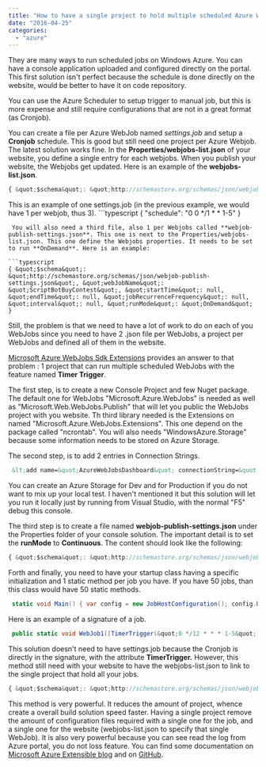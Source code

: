 ```yaml
---
title: "How to have a single project to hold multiple scheduled Azure Webjobs"
date: "2016-04-25"
categories: 
  - "azure"
---
```


They are many ways to run scheduled jobs on Windows Azure. You can have a console application uploaded and configured directly on the portal. This first solution isn't perfect because the schedule is done directly on the website, would be better to have it on code repository.

You can use the Azure Scheduler to setup trigger to manual job, but this is more expense and still require configurations that are not in a great format (as Cronjob).

You can create a file per Azure WebJob named _settings.job_ and setup a **Cronjob** schedule. This is good but still need one project per Azure Webjob. The latest solution works fine. In the **Properties/webjobs-list.json** of your website, you define a single entry for each webjobs. When you publish your website, the Webjobs get updated. Here is an example of the **webjobs-list.json**.

```typescript
{ &quot;$schema&quot;: &quot;http://schemastore.org/schemas/json/webjobs-list.json&quot;, &quot;WebJobs&quot;: [ { &quot;filePath&quot;: &quot;../Jobs/webjob1.csproj&quot; }, { &quot;filePath&quot;: &quot;../Jobs/webjob2.csproj&quot; }, { &quot;filePath&quot;: &quot;../Jobs/webjob3.csproj&quot; }, ... ... ] } 
``` 


This is an example of one settings.job (in the previous example, we would have 1 per webjob, thus 3). ```typescript
{ &quot;schedule&quot;: &quot;0 0 */1 * * 1-5&quot; } 
``` 
 You will also need a third file, also 1 per Webjobs called **webjob-publish-settings.json**. This one is next to the Properties/webjobs-list.json. This one define the Webjobs properties. It needs to be set to run **OnDemand**. Here is an example:

```typescript
{ &quot;$schema&quot;: &quot;http://schemastore.org/schemas/json/webjob-publish-settings.json&quot;, &quot;webJobName&quot;: &quot;ScriptBotBuyContest&quot;, &quot;startTime&quot;: null, &quot;endTime&quot;: null, &quot;jobRecurrenceFrequency&quot;: null, &quot;interval&quot;: null, &quot;runMode&quot;: &quot;OnDemand&quot; } 
``` 


Still, the problem is that we need to have a lot of work to do on each of you WebJobs since you need to have 2 .json file per WebJobs, a project per WebJobs and defined all of them in the website.

[Microsoft Azure WebJobs Sdk Extensions](https://github.com/Azure/azure-webjobs-sdk-extensions#timertrigger) provides an answer to that problem : 1 project that can run multiple scheduled WebJobs with the feature named **Timer Trigger**.

The first step, is to create a new Console Project and few Nuget package. The default one for WebJobs "Microsoft.Azure.WebJobs" is needed as well as "Microsoft.Web.WebJobs.Publish" that will let you public the WebJobs project with you website. Th third library needed is the Extensions on named "Microsoft.Azure.WebJobs.Extensions". This one depend on the package called "ncrontab". You will also needs "WindowsAzure.Storage" because some information needs to be stored on Azure Storage.

The second step, is to add 2 entries in Connection Strings. 
```xml
 &lt;add name=&quot;AzureWebJobsDashboard&quot; connectionString=&quot;DefaultEndpointsProtocol=https;AccountName=...;AccountKey=...&quot; /&gt; &lt;add name=&quot;AzureWebJobsStorage&quot; connectionString=&quot;DefaultEndpointsProtocol=https;AccountName=...;AccountKey=...&quot; /&gt; 
```


You can create an Azure Storage for Dev and for Production if you do not want to mix up your local test. I haven't mentioned it but this solution will let you run it locally just by running from Visual Studio, with the normal "F5" debug this console.

The third step is to create a file named **webjob-publish-settings.json** under the Properties folder of your console solution. The important detail is to set the **runMode** to **Continuous**. The content should look like the following:

```typescript
{ &quot;$schema&quot;: &quot;http://schemastore.org/schemas/json/webjob-publish-settings.json&quot;, &quot;webJobName&quot;: &quot;ScriptJobs&quot;, &quot;startTime&quot;: null, &quot;endTime&quot;: null, &quot;jobRecurrenceFrequency&quot;: null, &quot;interval&quot;: null, &quot;runMode&quot;: &quot;Continuous&quot; } 
``` 


Forth and finally, you need to have your startup class having a specific initialization and 1 static method per job you have. If you have 50 jobs, than this class would have 50 static methods.


```csharp
 static void Main() { var config = new JobHostConfiguration(); config.UseTimers(); //Allow to use scheduler JobHost host = new JobHost(config); host.RunAndBlock(); } 
```

Here is an example of a signature of a job. 
```csharp
 public static void WebJob1([TimerTrigger(&quot;0 */12 * * * 1-5&quot;)] TimerInfo timerInfo, TextWriter log) { //Your job here } 
```

This solution doesn't need to have settings.job because the Cronjob is directly in the signature, with the attribute **TimerTrigger.** However, this method still need with your website to have the webjobs-list.json to link to the single project that hold all your jobs.

```typescript
{ &quot;$schema&quot;: &quot;http://schemastore.org/schemas/json/webjobs-list.json&quot;, &quot;WebJobs&quot;: [ { &quot;filePath&quot;: &quot;../Job/webjobprojectthatcontainsallyourjobs.csproj&quot; } ] } 
``` 


This method is very powerful. It reduces the amount of project, whence create a overall build solution speed faster. Having a single project remove the amount of configuration files required with a single one for the job, and a single one for the website (webjobs-list.json to specify that single WebJob). It is also very powerful because you can see read the log from Azure portal, you do not loss feature. You can find some documentation on [Microsoft Azure Extensible blog](https://azure.microsoft.com/en-us/blog/extensible-triggers-and-binders-with-azure-webjobs-sdk-1-1-0-alpha1/) and on [GitHub](https://github.com/Azure/azure-webjobs-sdk-extensions#timertrigger).

